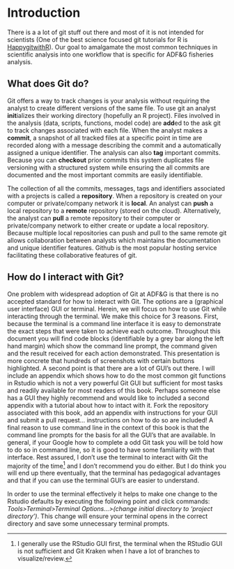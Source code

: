 # Introduction

There is a a lot of git stuff out there and most of it is not intended for scientists (One of the best science focused git tutorials for R is [HappygitwithR](https://happygitwithr.com/)). Our goal to amalgamate the most common techniques in scientific analysis into one workflow that is specific for ADF&G fisheries analysis.

## What does Git do?

Git offers a way to track changes is your analysis without requiring the analyst to create different versions of the same file. To use git an analyst **init**ializes their working directory (hopefully an R project). Files involved in the analysis (data, scripts, functions, model code) are **add**ed to the ask git to track changes associated with each file. When the analyst makes a **commit**, a snapshot of all tracked files at a specific point in time are recorded along with a message describing the commit and a automatically assigned a unique identifier. The analysis can also **tag** important commits. Because you can **checkout** prior commits this system duplicates file versioning with a structured system while ensuring the all commits are documented and the most important commits are easily identifiable.

The collection of all the commits, messages, tags and identifiers associated with a projects is called a **repository**. When a repository is created on your computer or private/company network it is **local**. An analyst can **push** a local repository to a **remote** repository (stored on the cloud). Alternatively, the analyst can **pull** a remote repository to their computer or private/company network to either create or update a local repository. Because multiple local repositories can push and pull to the same remote git allows collaboration between analysts which maintains the documentation and unique identifier features. Github is the most popular hosting service facilitating these collaborative features of git.

## How do I interact with Git?

One problem with widespread adoption of Git at ADF&G is that there is no accepted standard for how to interact with Git. The options are a (graphical user interface) GUI or terminal. Herein, we will focus on how to use Git while interacting through the terminal. We make this choice for 3 reasons. First, because the terminal is a command line interface it is easy to demonstrate the exact steps that were taken to achieve each outcome. Throughout this document you will find code blocks (identifiable by a grey bar along the left hand margin) which show the command line prompt, the command given and the result received for each action demonstrated. This presentation is more concrete that hundreds of screenshots with certain buttons highlighted. A second point is that there are a lot of GUI's out there. I will include an appendix which shows how to do the most common git functions in Rstudio which is not a very powerful Git GUI but sufficient for most tasks and readily available for most readers of this book. Perhaps someone else has a GUI they highly recommend and would like to included a second appendix with a tutorial about how to intact with it. Fork the repository associated with this book, add an appendix with instructions for your GUI and submit a pull request... instructions on how to do so are included! A final reason to use command line in the context of this book is that the command line prompts for the basis for all the GUI's that are available. In general, if your Google how to complete a odd Git task you will be told how to do so in command line, so it is good to have some familiarity with that interface. Rest assured, I don't use the terminal to interact with Git the majority of the time[^intro-1] and I don't recommend you do either. But I do think you will end up there eventually, that the terminal has pedagogical advantages and that if you can use the terminal GUI's are easier to understand.

[^intro-1]: I generally use the RStudio GUI first, the terminal when the RStudio GUI is not sufficient and Git Kraken when I have a lot of branches to visualize/review.

In order to use the terminal effectively it helps to make one change to the Rstudio defaults by executing the following point and click commands: *Tools\>Terminal\>Terminal Options...\>(change initial directory to 'project directory')*. This change will ensure your terminal opens in the correct directory and save some unnecessary terminal prompts.
